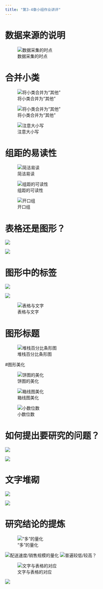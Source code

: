 ```yaml
---
title: "第3-4章小组作业讲评"
---
```


# 数据来源的说明

![数据采集的时点](img/case1comment/resource1.png){.lightbox}


# 合并小类

![将小类合并为“其他”](img/case1comment/mergegroup1.png){.lightbox}

![将小类合并为“其他”](img/case1comment/piemerge.png){.lightbox}


![注意大小写](img/case1comment/mergegroup2.png){.lightbox}

# 组距的易读性

![简洁易读](img/case1comment/classinterval.png){.lightbox}

![组距的可读性](img/case1comment/histogram1.png){.lightbox}



![开口组](img/case1comment/classinterval2.png){.lightbox}


# 表格还是图形？


![](img/case1comment/graph or table?.png){.lightbox}

![](img/case1comment/tablegraph2.png){.lightbox}


# 图形中的标签

![](img/case1comment/labelsize.png){.lightbox}



![](img/case1comment/labelsize2.png){.lightbox}

![表格与文字](img/case1comment/conclusion6.png){.lightbox}


# 图形标题

![堆栈百分比条形图](img/case1comment/graphtitle.png){.lightbox}

#图形美化

![饼图的美化](img/case1comment/pie1.png){.lightbox}

![箱线图美化](img/case1comment/boxplotorder.png){.lightbox}

![小数位数](img/case1comment/digits.png){.lightbox}


# 如何提出要研究的问题？

![](img/case1comment/question1.png){.lightbox}

![](img/case1comment/question2.png){.lightbox}



# 文字堆砌

![](img/case1comment/graphtext.png){.lightbox}

![](img/case1comment/graphtext2.png){.lightbox}



# 研究结论的提炼

!["多"的量化](img/case1comment/conclusion.png){.lightbox}

![配送速度/销售规模的量化](img/case1comment/conclusion2.png){.lightbox}
![普遍较低/较高？](img/case1comment/conclusion3.png){.lightbox}


![文字与表格的对应](img/case1comment/conclusion4.png){.lightbox}



![](img/case1comment/conclusion5.png){.lightbox}







